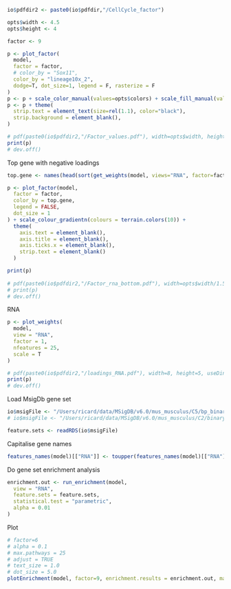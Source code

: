 
```r
io$pdfdir2 <- paste0(io$pdfdir,"/CellCycle_factor")

opts$width <- 4.5
opts$height <- 4

factor <- 9
```

<!-- Plot factor values colored by cell type assignment -->
```r
p <- plot_factor(
  model,
  factor = factor,
  # color_by = "Sox11",
  color_by = "lineage10x_2",
  dodge=T, dot_size=1, legend = F, rasterize = F
)
p <- p + scale_color_manual(values=opts$colors) + scale_fill_manual(values=opts$colors)
p <- p + theme(
  strip.text = element_text(size=rel(1.1), color="black"),
  strip.background = element_blank(),
)

# pdf(paste0(io$pdfdir2,"/Factor_values.pdf"), width=opts$width, height=opts$height, useDingbats = F)
print(p)
# dev.off()
```

<!-- Plot RNA expression values for top genes  -->

Top gene with negative loadings
```r
top.gene <- names(head(sort(get_weights(model, views="RNA", factor=factor)[[1]][,1]), n=1))

p <- plot_factor(model,
  factor = factor,
  color_by = top.gene,
  legend = FALSE,
  dot_size = 1
) + scale_colour_gradientn(colours = terrain.colors(10)) +
  theme(
    axis.text = element_blank(),
    axis.title = element_blank(),
    axis.ticks.x = element_blank(),
    strip.text = element_blank()
  )

print(p)
  
# pdf(paste0(io$pdfdir2,"/Factor_rna_bottom.pdf"), width=opts$width/1.5, height=opts$height/2, useDingbats = F)
# print(p)
# dev.off()
```


<!-- Plot weights -->

RNA
```r
p <- plot_weights(
  model,
  view = "RNA",
  factor = 1,
  nfeatures = 25,
  scale = T
)

# pdf(paste0(io$pdfdir2,"/loadings_RNA.pdf"), width=8, height=5, useDingbats = F)
print(p)
# dev.off()
```

<!-- Gene set enrichment analysis -->

Load MsigDb gene set
```r
io$msigFile <- "/Users/ricard/data/MSigDB/v6.0/mus_musculus/C5/bp_binary_matrix_ensembl.rds"
# io$msigFile <- "/Users/ricard/data/MSigDB/v6.0/mus_musculus/C2/binary_matrix_ensembl.rds"

feature.sets <- readRDS(io$msigFile)
```

Capitalise gene names
```r
features_names(model)[["RNA"]] <- toupper(features_names(model)[["RNA"]])
```

Do gene set enrichment analysis
```r
enrichment.out <- run_enrichment(model,
  view = "RNA",
  feature.sets = feature.sets,
  statistical.test = "parametric",
  alpha = 0.01
)
```

Plot
```r
# factor=6
# alpha = 0.1
# max.pathways = 25
# adjust = TRUE
# text_size = 1.0
# dot_size = 5.0
plotEnrichment(model, factor=9, enrichment.results = enrichment.out, max.pathways = 15)
```

